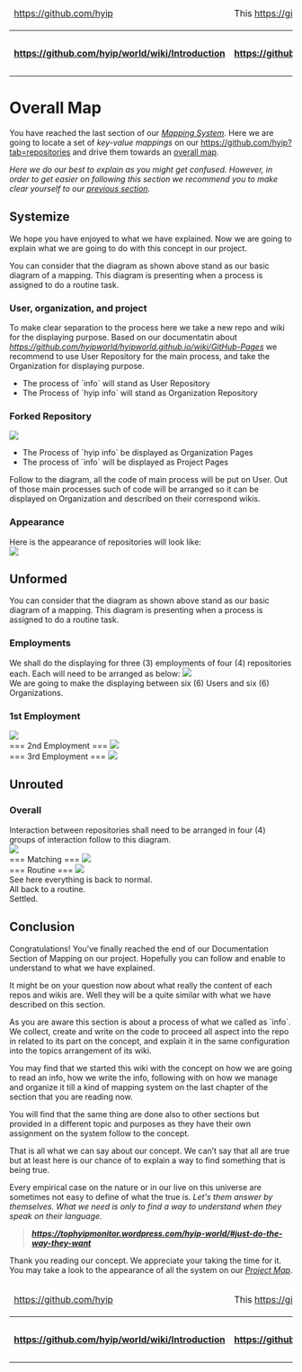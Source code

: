 <table>
  <thead>
    <tr>
      <td>[[<img src="https://avatars1.githubusercontent.com/u/8466209?v=3&s=20" class="avatar">|https://github.com/hyip]]</td><td colspan="8">This [[wiki|https://github.com/hyip/info/wiki]] is courtesy of '''[[The HYIP Project|https://github.com/hyip]]'''. Find all of them on '''[[The Project Map|https://github.com/hyip/info/wiki/maps#project-map]]'''.</td>   
    </tr>
  </thead>
  <tbody>
    <tr>
      <th>[[:arrow_double_up:|https://github.com/hyip/world/wiki/Introduction]]</th>
      <th>[[:arrow_up_small:|https://github.com/hyipworld/hyipworld.github.io/wiki/Introduction]]</th>
      <th>[[Introduction|:rewind:]] [[Introduction|Intro]]</th>
      <th>[[Mapping-Comparison|:arrow_backward:]] [[Mapping-Comparison|Prev]]</th>
      <th>[[Mapping-Overall|:repeat:]] [[Mapping-Overall|Reload]]</th>
      <th>[[maps|Next]] [[maps|:arrow_forward:]]</th>
      <th>[[maps|Last]] [[maps|:fast_forward:]]</th>
      <th>[[:arrow_down_small:|https://github.com/hyip/rating]]</th>
      <th>[[:arrow_double_down:|https://github.com/hyip/rating/wiki/Introduction]]</th>
    </tr>
  </tbody>
</table>
= Overall Map =
You have reached the last section of our ''[[Mapping|Mapping System]]''. Here we are going to locate a set of ''key-value mappings'' on our [[project repositories|https://github.com/hyip?tab=repositories]] and drive them towards an [[maps|overall map]].

''Here we do our best to explain as you might get confused. However, in order to get easier on following this section we recommend you to make clear yourself to our [[Mapping-Comparison|previous section]].''

== Systemize ==
We hope you have enjoyed to what we have explained. Now we are going to explain what we are going to do with this concept in our project.

You can consider that the diagram as shown above stand as our basic diagram of a mapping. This diagram is presenting when a process is assigned to do a routine task.

=== User, organization, and project ===
To make clear separation to the process here we take a new repo and wiki for the displaying purpose. Based on our documentatin about ''[[GitHub Pages|https://github.com/hyipworld/hyipworld.github.io/wiki/GitHub-Pages]]'' we recommend to use User Repository for the main process, and take the Organization for displaying purpose.

* The process of `info` will stand as User Repository
* The Process of `hyip info` will stand as Organization Repository

=== Forked Repository ===
<img src="https://tophyipmonitor.files.wordpress.com/2015/11/map_4.png"> 
* The Process of `hyip info` be displayed as Organization Pages
* The process of `info` will be displayed as Project Pages  

Follow to the diagram, all the code of main process will be put on User. Out of those main processes such of code will be arranged so it can be displayed on Organization and described on their correspond wikis. 
=== Appearance ===
Here is the appearance of repositories will look like:<br />
<img src="https://tophyipmonitor.files.wordpress.com/2015/11/hyip_info.png"> 

== Unformed ==
You can consider that the diagram as shown above stand as our basic diagram of a mapping. This diagram is presenting when a process is assigned to do a routine task.
=== Employments ===
We shall do the displaying for three (3) employments of four (4) repositories each. Each will need to be arranged as below:
<img src="https://tophyipmonitor.files.wordpress.com/2015/11/map_5.png"><br /> 
We are going to make the displaying between six (6) Users and six (6) Organizations. 
=== 1st Employment ===
<img src="https://tophyipmonitor.files.wordpress.com/2015/11/map_6.png"><br /> 
=== 2nd Employment ===
<img src="https://tophyipmonitor.files.wordpress.com/2015/11/map_8.png"><br />
=== 3rd Employment ===
<img src="https://tophyipmonitor.files.wordpress.com/2015/11/map_9.png"><br />

== Unrouted ==
=== Overall ===
Interaction between repositories shall need to be arranged in four (4) groups of interaction follow to this diagram.<br />
<img src="https://tophyipmonitor.files.wordpress.com/2015/11/map_16.png"><br />
=== Matching ===
<img src="https://tophyipmonitor.files.wordpress.com/2015/11/map_15.png"><br />
=== Routine ===
<img src="https://tophyipmonitor.files.wordpress.com/2015/11/map_4.png"><br />

See here everything is back to normal.<br />All back to a routine.<br />Settled.

== Conclusion ==
Congratulations! You've finally reached the end of our Documentation Section of Mapping on our project. Hopefully you can follow and enable to understand to what we have explained.  

It might be on your question now about what really the content of each repos and wikis are. Well they will be a quite similar with what we have described on this section.

As you are aware this section is about a process of what we called as `info`. We collect, create and write on the code to proceed all aspect into the repo in related to its part on the concept, and explain it in the same configuration into the topics arrangement of its wiki. 

You may find that we started this wiki with the concept on how we are going to read an info, how we write the info, following with on how we manage and organize it till a kind of mapping system on the last chapter of the section that you are reading now.

You will find that the same thing are done also to other sections but provided in a different topic and purposes as they have their own assignment on the system follow to the concept.

That is all what we can say about our concept. We can’t say that all are true but at least here is our chance of to explain a way to find something that is being true.

Every empirical case on the nature or in our live on this universe are sometimes not easy to define of what the true is. ''Let's them answer by themselves. What we need is only to find a way to understand when they speak on their language.''

<blockquote>'''''[[Just do the way they want. Not of what you think.<br />Let them find their way to help you get what you want.|https://tophyipmonitor.wordpress.com/hyip-world/#just-do-the-way-they-want]]'''''</blockquote>

Thank you reading our concept. We appreciate your taking the time for it. You may take a look to the appearance of all the system on our ''[[maps|Project Map]]''. 

<table>
  <thead>
    <tr>
      <td>[[<img src="https://avatars1.githubusercontent.com/u/8466209?v=3&s=20" class="avatar">|https://github.com/hyip]]</td><td colspan="8">This [[wiki|https://github.com/hyip/info/wiki]] is courtesy of '''[[The HYIP Project|https://github.com/hyip]]'''. Find all of them on '''[[The Project Map|https://github.com/hyip/info/wiki/maps#project-map]]'''.</td>   
    </tr>
  </thead>
  <tbody>
    <tr>
      <th>[[:arrow_double_up:|https://github.com/hyip/world/wiki/Introduction]]</th>
      <th>[[:arrow_up_small:|https://github.com/hyipworld/hyipworld.github.io/wiki/Introduction]]</th>
      <th>[[Introduction|:rewind:]] [[Introduction|Intro]]</th>
      <th>[[Mapping-Comparison|:arrow_backward:]] [[Mapping-Comparison|Prev]]</th>
      <th>[[Mapping-Overall|:repeat:]] [[Mapping-Overall|Reload]]</th>
      <th>[[maps|Next]] [[maps|:arrow_forward:]]</th>
      <th>[[maps|Last]] [[maps|:fast_forward:]]</th>
      <th>[[:arrow_down_small:|https://github.com/hyip/rating]]</th>
      <th>[[:arrow_double_down:|https://github.com/hyip/rating/wiki/Introduction]]</th>
    </tr>
  </tbody>
</table>